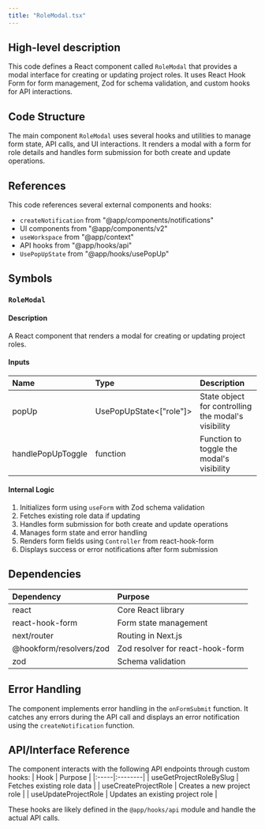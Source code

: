 ```yaml
---
title: "RoleModal.tsx"
---
```


## High-level description
This code defines a React component called `RoleModal` that provides a modal interface for creating or updating project roles. It uses React Hook Form for form management, Zod for schema validation, and custom hooks for API interactions.

## Code Structure
The main component `RoleModal` uses several hooks and utilities to manage form state, API calls, and UI interactions. It renders a modal with a form for role details and handles form submission for both create and update operations.

## References
This code references several external components and hooks:
- `createNotification` from "@app/components/notifications"
- UI components from "@app/components/v2"
- `useWorkspace` from "@app/context"
- API hooks from "@app/hooks/api"
- `UsePopUpState` from "@app/hooks/usePopUp"

## Symbols

### `RoleModal`
#### Description
A React component that renders a modal for creating or updating project roles.

#### Inputs
| Name | Type | Description |
|:-----|:-----|:------------|
| popUp | UsePopUpState&lt;["role"]&gt; | State object for controlling the modal's visibility |
| handlePopUpToggle | function | Function to toggle the modal's visibility |

#### Internal Logic
1. Initializes form using `useForm` with Zod schema validation
2. Fetches existing role data if updating
3. Handles form submission for both create and update operations
4. Manages form state and error handling
5. Renders form fields using `Controller` from react-hook-form
6. Displays success or error notifications after form submission

## Dependencies
| Dependency | Purpose |
|:-----------|:--------|
| react | Core React library |
| react-hook-form | Form state management |
| next/router | Routing in Next.js |
| @hookform/resolvers/zod | Zod resolver for react-hook-form |
| zod | Schema validation |

## Error Handling
The component implements error handling in the `onFormSubmit` function. It catches any errors during the API call and displays an error notification using the `createNotification` function.

## API/Interface Reference
The component interacts with the following API endpoints through custom hooks:
| Hook | Purpose |
|:-----|:--------|
| useGetProjectRoleBySlug | Fetches existing role data |
| useCreateProjectRole | Creates a new project role |
| useUpdateProjectRole | Updates an existing project role |

These hooks are likely defined in the `@app/hooks/api` module and handle the actual API calls.